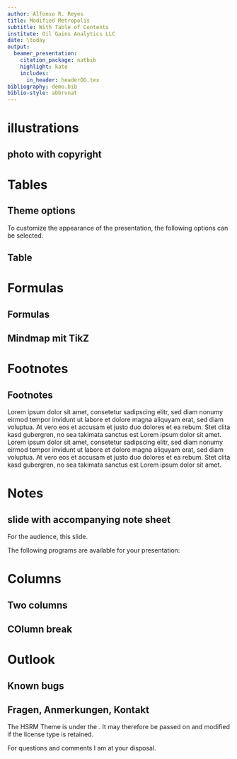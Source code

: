 ```yaml
---
author: Alfonso R. Reyes
title: Modified Metropolis
subtitle: With Table of Contents
institute: Oil Gains Analytics LLC
date: \today
output: 
  beamer_presentation: 
    citation_package: natbib
    highlight: kate
    includes:
      in_header: headerOG.tex
bibliography: demo.bib
biblio-style: abbrvnat
---
```



# illustrations
## photo with copyright
\begin{figure}
    \centering
	\includegraphics[width=\linewidth]{photo.jpg}
\end{figure}



# Tables

## Theme options
To customize the appearance of the presentation, the following options can be selected.
\begin{table}[]
	\begin{tabularx}{\linewidth}{l>{\raggedright}X}
		\toprule
		\textbf{Option}			& \textbf{impact} \tabularnewline
		\midrule
		\texttt{noflama}		& If you do not have the font Flama you can use this option to switch to the font Arial. \tabularnewline
		\texttt{noserifmath}		& formulas are also set sans serif. \tabularnewline
		\texttt{nosectionpages} & The section initiation pages are hidden.\tabularnewline
		\bottomrule
	\end{tabularx}
	\label{tab:options}
\end{table}


## Table
\begin{table}[]
	\caption{Selection of window function and their properties}
	\begin{tabular}[]{lrrr}
		\toprule
		\textbf{Window}			& \multicolumn{1}{c}{\textbf{First side lobe}}	
		                    & \multicolumn{1}{c}{\textbf{3\,dB bandwidth}}
		                    & \multicolumn{1}{c}{\textbf{Roll-off}} \\
		\midrule
		Rectangular				& 13.2\,dB	& 0.886\,Hz/bin	& 6\,dB/oct		\\[0.25em]
		Triangular				& 26.4\,dB	& 1.276\,Hz/bin	& 12\,dB/oct	\\[0.25em]
		Hann					& 31.0\,dB	& 1.442\,Hz/bin	& 18\,dB/oct	\\[0.25em]
		Hamming					& 41.0\,dB	& 1.300\,Hz/bin	& 6\,dB/oct		\\
		\bottomrule
	\end{tabular}
	\label{tab:WindowFunctions}
\end{table}





# Formulas
## Formulas
\begin{block}{Fourier Integral}
\begin{equation*}
F(\textrm{j}\omega) = \int\limits_{-\infty}^{\infty} f(t)\cdot\textrm{e}^{-\textrm{j}\omega t} dt
\end{equation*}
\end{block}
\begin{block}{Fakultät}
\begin{equation*}
	n! = 1\cdot 2 \cdot 3 \cdot\ldots\cdot n = \prod_{k=1}^n k
\end{equation*}
\end{block}


## Mindmap mit TikZ
\centering
\begin{tikzpicture}[scale=0.88]
	%\tikzset{every child/.append style={level distance=250}}
	\path[mindmap,concept color=gray,text=black]
	node[concept] {One}
	[clockwise from=-30]
	child[concept color=blue,text=white] { node[concept] {\textcolor{white}{Two}} }
	child[concept color=green,text=white] { node[concept] {Three} }
	child[concept color=purple,text=white] { node[concept] {Four} };
\end{tikzpicture}





# Footnotes
## Footnotes
Lorem ipsum dolor sit amet, consetetur sadipscing elitr, sed diam nonumy eirmod tempor invidunt ut labore et dolore magna aliquyam erat, sed diam voluptua. At vero eos et accusam et justo duo dolores et ea rebum. Stet clita kasd gubergren, no sea takimata sanctus est Lorem ipsum dolor sit amet. Lorem \footnote{Lorem ipsum dolor sit amet} ipsum dolor sit amet, consetetur sadipscing elitr, sed diam nonumy eirmod tempor invidunt ut labore et dolore magna aliquyam erat, sed diam voluptua. At vero eos et accusam et justo duo dolores et ea rebum. Stet clita kasd gubergren, no sea takimata sanctus est Lorem ipsum dolor sit amet.


# Notes
## slide with accompanying note sheet
For the audience, this slide.

The following programs are available for your presentation:
\begin{itemize}
	\item Splitshow (Mac OS X)\\\url{https://code.google.com/p/splitshow/}
	\item pdf-presenter (Windows)\\\url{https://code.google.com/p/pdf-presenter/}
\end{itemize}

\note{
For your notes on the lecture use this slide.

The following programs are available for your presentation:
\begin{itemize}
	\item Splitshow (Mac OS X)\\\url{https://code.google.com/p/splitshow/}
	\item pdf-presenter (Windows)\\\url{https://code.google.com/p/pdf-presenter/}
\end{itemize} 
}


# Columns
## Two columns
\begin{multicols}{2}
		Lorem ipsum dolor sit amet, consetetur sadipscing elitr, sed diam nonumy eirmod tempor invidunt ut labore et dolore magna aliquyam erat, sed diam voluptua. At vero eos et accusam et justo duo dolores et ea rebum. Stet clita kasd gubergren, no sea takimata sanctus est Lorem ipsum dolor sit amet.
\begin{itemize}
    \item ein Eintrag
    \item noch ein Eintrag
\end{itemize}
\end{multicols}


## COlumn break
\begin{multicols}{2}
	Lorem ipsum dolor sit amet, consetetur sadipscing elitr, sed diam nonumy eirmod tempor invidunt ut labore et dolore magna aliquyam erat, sed diam voluptua. At vero eos et accusam et justo duo dolores et ea rebum. Stet clita kasd gubergren, no sea takimata sanctus est Lorem ipsum dolor sit amet.
\columnbreak
\begin{itemize}
	\item ein Eintrag
	\item noch ein Eintrag
\end{itemize}
\end{multicols}



# Outlook
## Known bugs
\begin{itemize}
	\item Theme `hsrm` is currently in a single sty file. This should be divided into individual files for font, color etc.
\end{itemize}

## Fragen, Anmerkungen, Kontakt
The HSRM Theme is under the \quoted{GNU Public License}. It may therefore be passed on and modified if the license type is retained.
	
For questions and comments I am at your disposal.
\begin{itemize}
	\item \url{Benjamin.Weiss@student.hs-rm.de}
\end{itemize}
